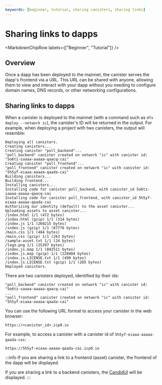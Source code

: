 ```yaml
---
keywords: [beginner, tutorial, sharing canisters, sharing links]
---
```



# Sharing links to dapps

<MarkdownChipRow labels={["Beginner", "Tutorial"]} />

## Overview

Once a dapp has been deployed to the mainnet, the <Tooltip text="A smart contract on ICP.">canister</Tooltip> serves the dapp's frontend via a URL. This URL can be shared with anyone, allowing them to view and interact with your dapp without you needing to configure domain names, DNS records, or other networking configurations.

## Sharing links to dapps

When a canister is deployed to the mainnet (with a command such as `dfx deploy --network ic`), the canister's ID will be returned in the output. For example, when deploying a project with two canisters, the output will resemble:

```
Deploying all canisters.
Creating canisters...
Creating canister "poll_backend"...
"poll_backend" canister created on network "ic" with canister id: "5o6tz-saaaa-aaaaa-qaacq-cai"
Creating canister "poll_frontend"...
"poll_frontend" canister created on network "ic" with canister id: "5h5yf-eiaaa-aaaaa-qaada-cai"
Building canisters...
Building frontend...
Installing canisters...
Installing code for canister poll_backend, with canister_id 5o6tz-saaaa-aaaaa-qaacq-cai
Installing code for canister poll_frontend, with canister_id 5h5yf-eiaaa-aaaaa-qaada-cai
Authorizing our identity (default) to the asset canister...
Uploading assets to asset canister...
/index.html 1/1 (472 bytes)
/index.html (gzip) 1/1 (314 bytes)
/index.js 1/1 (260215 bytes)
/index.js (gzip) 1/1 (87776 bytes)
/main.css 1/1 (484 bytes)
/main.css (gzip) 1/1 (263 bytes)
/sample-asset.txt 1/1 (24 bytes)
/logo.png 1/1 (25397 bytes)
/index.js.map 1/1 (842511 bytes)
/index.js.map (gzip) 1/1 (228404 bytes)
/index.js.LICENSE.txt 1/1 (499 bytes)
/index.js.LICENSE.txt (gzip) 1/1 (285 bytes)
Deployed canisters.
```

There are two canisters deployed, identified by their ids:

```
"poll_backend" canister created on network "ic" with canister id: "5o6tz-saaaa-aaaaa-qaacq-cai"
...
"poll_frontend" canister created on network "ic" with canister id: "5h5yf-eiaaa-aaaaa-qaada-cai"
```

You can use the following URL format to access your canister in the web browser:

```
https://<canister_id>.icp0.io
```

For example, to access a canister with a canister id of `5h5yf-eiaaa-aaaaa-qaada-cai`:

```
https://5h5yf-eiaaa-aaaaa-qaada-cai.icp0.io
```

:::info
If you are sharing a link to a frontend (asset) canister, the frontend of the dapp will be displayed.

If you are sharing a link to a backend canisters, the [CandidUI](/docs/current/developer-docs/backend/candid/candid-concepts) will be displayed.
:::
